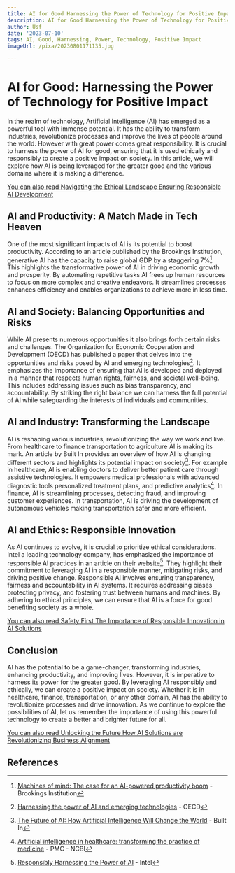 ```yaml
---
title: AI for Good Harnessing the Power of Technology for Positive Impact
description: AI for Good Harnessing the Power of Technology for Positive Impact
author: Usf
date: '2023-07-10'
tags: AI, Good, Harnessing, Power, Technology, Positive Impact
imageUrl: /pixa/20230801171135.jpg

---
```

# AI for Good: Harnessing the Power of Technology for Positive  Impact

In the realm of  technology, Artificial  Intelligence (AI) has  emerged as a powerful tool with immense potential. It has the ability to  transform industries, revolutionize processes and improve the lives of people around the world.  However with great power comes great responsibility. It  is crucial to harness the power of AI for good, ensuring  that it is used ethically and responsibly to create a positive impact on society. In this article,  we will explore how AI is being leveraged for the greater good and the various domains where it is making a difference.

[You can also read Navigating the Ethical  Landscape Ensuring Responsible AI Development](Navigating%20the%20Ethical%20Landscape%20Ensuring%20Responsible%20AI%20Development)


##  AI and Productivity: A Match Made in Tech Heaven

One of the most significant impacts of AI is its potential to boost productivity. According to an article published by the Brookings Institution,  generative AI has the capacity to raise  global GDP  by a staggering 7%[^1^]. This highlights the transformative power of AI in driving  economic growth and prosperity. By automating repetitive tasks AI frees up human resources to focus on more complex and creative endeavors. It streamlines processes enhances  efficiency and  enables organizations to achieve more in less time.

## AI and Society:  Balancing Opportunities and Risks

While AI presents numerous opportunities  it also brings forth certain risks and challenges. The Organization for  Economic Cooperation and Development  (OECD) has published a paper that delves  into the opportunities and risks posed by AI and emerging technologies[^2^]. It  emphasizes the importance of ensuring that AI is developed and deployed in a manner that respects human rights, fairness, and societal well-being. This includes addressing issues such as bias transparency, and accountability. By striking the right balance we can harness the full potential of AI while safeguarding the  interests of individuals  and communities.

## AI and Industry: Transforming the Landscape

AI is  reshaping various industries, revolutionizing  the way we work and live. From  healthcare to finance transportation to agriculture AI is  making its mark. An article by  Built  In provides an overview of how AI is changing different sectors and highlights its  potential impact on society[^3^]. For example in healthcare, AI is  enabling doctors to deliver  better patient  care through assistive technologies. It empowers medical professionals  with advanced diagnostic tools  personalized treatment plans, and predictive analytics[^5^]. In finance, AI is  streamlining processes, detecting fraud, and improving customer experiences. In transportation, AI is driving the development of autonomous vehicles making transportation safer and more efficient.

## AI and Ethics: Responsible Innovation

As AI continues to  evolve, it is crucial to prioritize ethical considerations. Intel  a leading technology company, has emphasized the importance of responsible AI practices in an article on their website[^4^]. They highlight their commitment to leveraging AI  in a  responsible manner, mitigating risks, and driving positive change. Responsible AI involves  ensuring transparency, fairness and accountability  in AI systems. It  requires addressing biases  protecting privacy, and fostering trust between humans and machines. By adhering to ethical principles, we can ensure  that AI is a force for good benefiting society as a whole.

[You can also read Safety First The Importance of Responsible Innovation in AI Solutions](Safety%20First%20The%20Importance%20of%20Responsible%20Innovation%20in%20AI%20Solutions)


## Conclusion

AI has the potential  to be a game-changer, transforming industries,  enhancing productivity, and improving lives.  However,  it is imperative to harness its power for the greater good.  By leveraging AI responsibly and ethically, we  can create a positive impact on society. Whether it is in  healthcare, finance, transportation, or any other domain, AI has the ability to revolutionize processes and  drive innovation. As  we continue to explore the possibilities of AI,  let us remember the importance of using this powerful technology to create a better  and  brighter  future for all.

[You can also  read Unlocking  the Future How AI  Solutions are Revolutionizing Business Alignment](Unlocking%20the%20Future%20How%20AI%20Solutions%20are%20Revolutionizing%20Business%20Alignment)


## References

[^1^]: [Machines of mind: The case for an AI-powered  productivity boom](https://www.brookings.edu/articles/machines-of-mind-the-case-for-an-ai-powered-productivity-boom/) - Brookings Institution
[^2^]: [Harnessing the power of AI and emerging technologies](https://one.oecd.org/document/DSTI/CDEP(2022)14/FINAL/en/pdf) - OECD
[^3^]: [The Future of AI: How Artificial  Intelligence Will Change the World](https://builtin.com/artificial-intelligence/artificial-intelligence-future) - Built In
[^4^]: [Responsibly Harnessing  the Power of AI](https://www.intel.com/content/www/us/en/newsroom/opinion/responsibly-harnessing-the-power-of-ai.html) - Intel
[^5^]:  [Artificial intelligence in healthcare: transforming  the practice of medicine](https://www.ncbi.nlm.nih.gov/pmc/articles/PMC8285156/) - PMC - NCBI